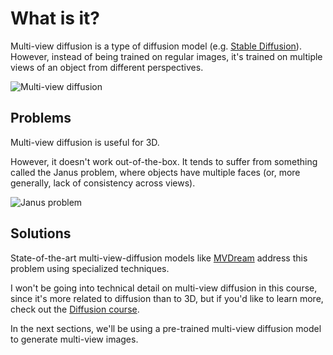 # What is it?

Multi-view diffusion is a type of diffusion model (e.g. [Stable Diffusion](https://huggingface.co/blog/stable_diffusion)). However, instead of being trained on regular images, it's trained on multiple views of an object from different perspectives.

![Multi-view diffusion](https://huggingface.co/datasets/huggingface/documentation-images/resolve/main/ml-for-3d-course/multiview.webp)

## Problems

Multi-view diffusion is useful for 3D.

However, it doesn't work out-of-the-box. It tends to suffer from something called the Janus problem, where objects have multiple faces (or, more generally, lack of consistency across views).

![Janus problem](https://huggingface.co/datasets/huggingface/documentation-images/resolve/main/ml-for-3d-course/janus.png)

## Solutions

State-of-the-art multi-view-diffusion models like [MVDream](https://huggingface.co/MVDream/MVDream) address this problem using specialized techniques.

I won't be going into technical detail on multi-view diffusion in this course, since it's more related to diffusion than to 3D, but if you'd like to learn more, check out the [Diffusion course](https://huggingface.co/learn/diffusion-course/unit0/1).

In the next sections, we'll be using a pre-trained multi-view diffusion model to generate multi-view images.
